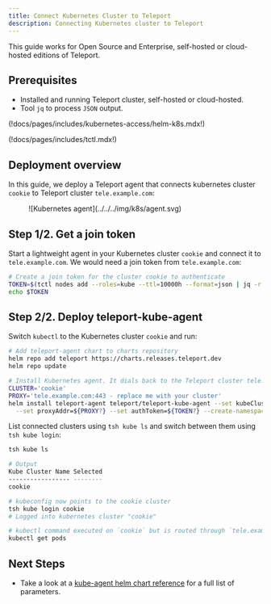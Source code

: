 ```yaml
---
title: Connect Kubernetes Cluster to Teleport
description: Connecting Kubernetes cluster to Teleport
---
```


<Admonition type="notice" title="Editions">
This guide works for Open Source and Enterprise, self-hosted or cloud-hosted editions of Teleport.
</Admonition>

## Prerequisites

- Installed and running Teleport cluster, self-hosted or cloud-hosted.
- Tool `jq` to process `JSON` output.

(!docs/pages/includes/kubernetes-access/helm-k8s.mdx!)

(!docs/pages/includes/tctl.mdx!)

## Deployment overview

In this guide, we deploy a Teleport agent that connects kubernetes cluster `cookie` to
Teleport cluster `tele.example.com`:

<Figure align="left" bordered caption="Kubernetes agent dialing back to Teleport cluster">
  ![Kubernetes agent](../../../img/k8s/agent.svg)
</Figure>

## Step 1/2. Get a join token

Start a lightweight agent in your Kubernetes cluster `cookie` and connect it to `tele.example.com`.
We would need a join token from `tele.example.com`:

```bash
# Create a join token for the cluster cookie to authenticate
TOKEN=$(tctl nodes add --roles=kube --ttl=10000h --format=json | jq -r '.[0]')
echo $TOKEN
```

## Step 2/2. Deploy teleport-kube-agent

Switch `kubectl` to the Kubernetes cluster `cookie` and run:

```bash
# Add teleport-agent chart to charts repository
helm repo add teleport https://charts.releases.teleport.dev
helm repo update

# Install Kubernetes agent. It dials back to the Teleport cluster tele.example.com.
CLUSTER='cookie'
PROXY='tele.example.com:443 - replace me with your cluster'
helm install teleport-agent teleport/teleport-kube-agent --set kubeClusterName=${CLUSTER?} \
  --set proxyAddr=${PROXY?} --set authToken=${TOKEN?} --create-namespace --namespace=teleport-agent
```

List connected clusters using `tsh kube ls` and switch between
them using `tsh kube login`:

```bash
tsh kube ls

# Output
Kube Cluster Name Selected 
----------------- -------- 
cookie

# kubeconfig now points to the cookie cluster
tsh kube login cookie
# Logged into kubernetes cluster "cookie"

# kubectl command executed on `cookie` but is routed through `tele.example.com` cluster.
kubectl get pods
```

## Next Steps

- Take a look at a [kube-agent helm chart reference](../helm/reference.mdx#teleport-kube-agent) for a full list of parameters.
